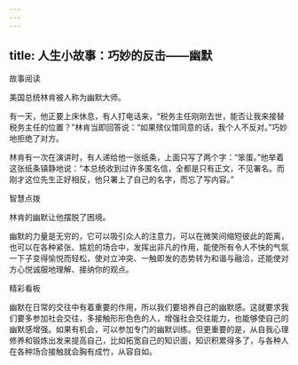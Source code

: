 ```yaml
---
---
---
```

title: 人生小故事：巧妙的反击——幽默
---



故事阅读

美国总统林肯被人称为幽默大师。

有一天，他正要上床休息，有人打电话来，“税务主任刚刚去世，能否让我来接替税务主任的位置？”林肯当即回答说：“如果殡仪馆同意的话，我个人不反对。”巧妙地拒绝了对方。

林肯有一次在演讲时，有人递给他一张纸条，上面只写了两个字：“笨蛋。”他举着这张纸条镇静地说：“本总统收到过许多匿名信，全都是只有正文，不见署名。而刚才这位先生正好相反，他只署上了自己的名字，而忘了写内容。”

智慧点拨

林肯的幽默让他摆脱了困境。

幽默的力量是无穷的，它可以吸引众人的注意力，可以在微笑间缩短彼此的距离，也可以在各种紧张、尴尬的场合中，发挥出非凡的作用，能使所有令人不快的气氛一下子变得愉悦而轻松，使对立冲突、一触即发的态势转为和谐与融洽，还能使对方心悦诚服地理解、接纳你的观点。

精彩看板

幽默在日常的交往中有着重要的作用，所以我们要培养自己的幽默感。这就要求我们要多参加社会交往，多接触形形色色的人，增强社会交往能力，也能够使自己的幽默感增强。如果有机会，可以参加专门的幽默训练。但更重要的是，从自我心理修养和锻炼出发来提高自己，比如拓宽自己的知识面，知识积累得多了，与各种人在各种场合接触就会胸有成竹，从容自如。